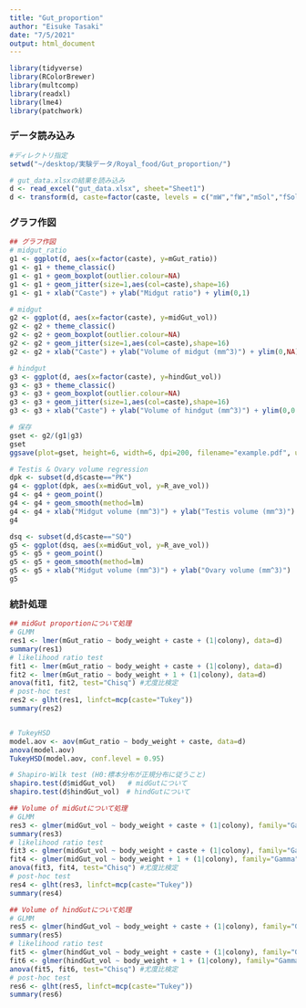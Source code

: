 ```yaml
---
title: "Gut_proportion"
author: "Eisuke Tasaki"
date: "7/5/2021"
output: html_document
---
```


```r
library(tidyverse)
library(RColorBrewer)
library(multcomp)
library(readxl)
library(lme4)
library(patchwork)
```

### データ読み込み
```r
#ディレクトリ指定
setwd("~/desktop/実験データ/Royal_food/Gut_proportion/")

# gut_data.xlsxの結果を読み込み
d <- read_excel("gut_data.xlsx", sheet="Sheet1")
d <- transform(d, caste=factor(caste, levels = c("mW","fW","mSol","fSol","PK","SQ")))
```

### グラフ作図
```r
## グラフ作図
# midgut_ratio
g1 <- ggplot(d, aes(x=factor(caste), y=mGut_ratio)) 
g1 <- g1 + theme_classic()
g1 <- g1 + geom_boxplot(outlier.colour=NA)
g1 <- g1 + geom_jitter(size=1,aes(col=caste),shape=16)
g1 <- g1 + xlab("Caste") + ylab("Midgut ratio") + ylim(0,1)

# midgut
g2 <- ggplot(d, aes(x=factor(caste), y=midGut_vol)) 
g2 <- g2 + theme_classic()
g2 <- g2 + geom_boxplot(outlier.colour=NA)
g2 <- g2 + geom_jitter(size=1,aes(col=caste),shape=16)
g2 <- g2 + xlab("Caste") + ylab("Volume of midgut (mm^3)") + ylim(0,NA)

# hindgut
g3 <- ggplot(d, aes(x=factor(caste), y=hindGut_vol)) 
g3 <- g3 + theme_classic()
g3 <- g3 + geom_boxplot(outlier.colour=NA)
g3 <- g3 + geom_jitter(size=1,aes(col=caste),shape=16)
g3 <- g3 + xlab("Caste") + ylab("Volume of hindgut (mm^3)") + ylim(0,0.8)

# 保存
gset <- g2/(g1|g3)
gset
ggsave(plot=gset, height=6, width=6, dpi=200, filename="example.pdf", useDingbats=FALSE)

# Testis & Ovary volume regression
dpk <- subset(d,d$caste=="PK")
g4 <- ggplot(dpk, aes(x=midGut_vol, y=R_ave_vol))
g4 <- g4 + geom_point()
g4 <- g4 + geom_smooth(method=lm)
g4 <- g4 + xlab("Midgut volume (mm^3)") + ylab("Testis volume (mm^3)")
g4

dsq <- subset(d,d$caste=="SQ")
g5 <- ggplot(dsq, aes(x=midGut_vol, y=R_ave_vol))
g5 <- g5 + geom_point()
g5 <- g5 + geom_smooth(method=lm)
g5 <- g5 + xlab("Midgut volume (mm^3)") + ylab("Ovary volume (mm^3)")
g5

```

### 統計処理
```r
## midGut proportionについて処理
# GLMM
res1 <- lmer(mGut_ratio ~ body_weight + caste + (1|colony), data=d)
summary(res1)
# likelihood ratio test
fit1 <- lmer(mGut_ratio ~ body_weight + caste + (1|colony), data=d)
fit2 <- lmer(mGut_ratio ~ body_weight + 1 + (1|colony), data=d)
anova(fit1, fit2, test="Chisq") #尤度比検定
# post-hoc test
res2 <- glht(res1, linfct=mcp(caste="Tukey"))
summary(res2)


# TukeyHSD
model.aov <- aov(mGut_ratio ~ body_weight + caste, data=d)
anova(model.aov)
TukeyHSD(model.aov, conf.level = 0.95)

```


```r
# Shapiro-Wilk test (H0:標本分布が正規分布に従うこと)
shapiro.test(d$midGut_vol)   # midGutについて
shapiro.test(d$hindGut_vol)　# hindGutについて

## Volume of midGutについて処理
# GLMM
res3 <- glmer(midGut_vol ~ body_weight + caste + (1|colony), family="Gamma", data=d)
summary(res3)
# likelihood ratio test
fit3 <- glmer(midGut_vol ~ body_weight + caste + (1|colony), family="Gamma", data=d)
fit4 <- glmer(midGut_vol ~ body_weight + 1 + (1|colony), family="Gamma", data=d)
anova(fit3, fit4, test="Chisq") #尤度比検定
# post-hoc test
res4 <- glht(res3, linfct=mcp(caste="Tukey"))
summary(res4)

## Volume of hindGutについて処理
# GLMM
res5 <- glmer(hindGut_vol ~ body_weight + caste + (1|colony), family="Gamma", data=d)
summary(res5)
# likelihood ratio test
fit5 <- glmer(hindGut_vol ~ body_weight + caste + (1|colony), family="Gamma", data=d)
fit6 <- glmer(hindGut_vol ~ body_weight + 1 + (1|colony), family="Gamma", data=d)
anova(fit5, fit6, test="Chisq") #尤度比検定
# post-hoc test
res6 <- glht(res5, linfct=mcp(caste="Tukey"))
summary(res6)

```


